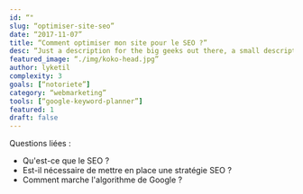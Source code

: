 ```yaml
---
id: “"
slug: “optimiser-site-seo”
date: “2017-11-07”
title: “Comment optimiser mon site pour le SEO ?”
desc: “Just a description for the big geeks out there, a small description to rule them all and in the darkness bind them.”
featured_image: “./img/koko-head.jpg”
author: lyketil
complexity: 3
goals: [“notoriete”]
category: “webmarketing”
tools: [“google-keyword-planner”]
featured: 1
draft: false
---
```

Questions liées : 
- Qu'est-ce que le SEO ? 
- Est-il nécessaire de mettre en place une stratégie SEO ? 
- Comment marche l'algorithme de Google ? 